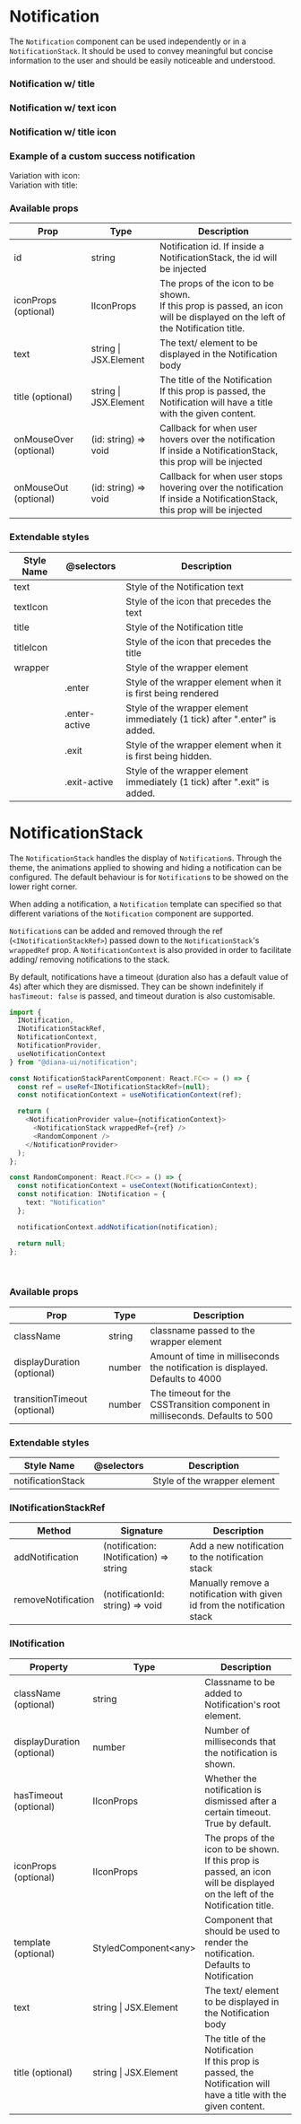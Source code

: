
<Meta title="Components/Notification" />

# Notification

The `Notification` component can be used independently or in a `NotificationStack`. It should be used to convey meaningful but concise information to the user and should be easily noticeable and understood.

<Preview>
  <Story name="Notification">
    <Notification id="id" text="Lorem ipsum dolor sit amet, consectetur adipiscing elit." />
  </Story>
</Preview>

### Notification w/ title

<Preview>
  <Story name="Notification with title">
    <Notification
      id="id"
      title="Title"
      text="Lorem ipsum dolor sit amet, consectetur adipiscing elit."
    />
  </Story>
</Preview>

### Notification w/ text icon

<Preview>
  <Story name="Notification with text icon">
    <Notification id="id" iconProps={{ name: "add" }} text="Something good happened!" />
  </Story>
</Preview>

### Notification w/ title icon

<Preview>
  <Story name="Notification with title icon">
    <Notification
      id="id"
      iconProps={{ name: "add" }}
      title="Title"
      text="Something good happened!"
    />
  </Story>
</Preview>

### Example of a custom success notification

<Preview>
  <Story name="Custom notification example">
    <div style={{ display: "flex ", flexDirection: "column" }}>
      Variation with icon:
      <SuccessNotification
        id="id"
        iconProps={{ name: "check" }}
        title="Title"
        text="Something good happened!"
      />
      <br />
      Variation with title:
      <SuccessNotification id="id" title="Success!" text="Something good happened!" />
    </div>
  </Story>
</Preview>

### Available props

<table width="100%">
  <thead>
    <tr>
      <th>Prop</th>
      <th>Type</th>
      <th>Description</th>
    </tr>
  </thead>
  <tbody>
    <tr>
      <td>id</td>
      <td>string</td>
      <td>Notification id. If inside a NotificationStack, the id will be injected</td>
    </tr>
    <tr>
      <td>iconProps (optional)</td>
      <td>IIconProps</td>
      <td>
        The props of the icon to be shown.
        <br />
        If this prop is passed, an icon will be displayed on the left of the Notification title.
      </td>
    </tr>
    <tr>
      <td>text</td>
      <td>string | JSX.Element</td>
      <td>The text/ element to be displayed in the Notification body</td>
    </tr>
    <tr>
      <td>title (optional)</td>
      <td>string | JSX.Element</td>
      <td>
        The title of the Notification
        <br />
        If this prop is passed, the Notification will have a title with the given content.
      </td>
    </tr>
    <tr>
      <td>onMouseOver (optional)</td>
      <td>(id: string) => void</td>
      <td>
        Callback for when user hovers over the notification
        <br />
        If inside a NotificationStack, this prop will be injected
      </td>
    </tr>
    <tr>
      <td>onMouseOut (optional)</td>
      <td>(id: string) => void</td>
      <td>
        Callback for when user stops hovering over the notification
        <br />
        If inside a NotificationStack, this prop will be injected
      </td>
    </tr>
  </tbody>
</table>

### Extendable styles

<table width="100%">
  <thead>
    <tr>
      <th>Style Name</th>
      <th>@selectors</th>
      <th>Description</th>
    </tr>
  </thead>
  <tbody>
    <tr>
      <td>text</td>
      <td></td>
      <td>Style of the Notification text</td>
    </tr>
    <tr>
      <td>textIcon</td>
      <td></td>
      <td>Style of the icon that precedes the text</td>
    </tr>
    <tr>
      <td>title</td>
      <td></td>
      <td>Style of the Notification title</td>
    </tr>
    <tr>
      <td>titleIcon</td>
      <td></td>
      <td>Style of the icon that precedes the title</td>
    </tr>
    <tr>
      <td>wrapper</td>
      <td></td>
      <td>Style of the wrapper element</td>
    </tr>
    <tr>
      <td></td>
      <td>.enter</td>
      <td>Style of the wrapper element when it is first being rendered</td>
    </tr>
    <tr>
      <td></td>
      <td>.enter-active</td>
      <td>Style of the wrapper element immediately (1 tick) after ".enter" is added.</td>
    </tr>
    <tr>
      <td></td>
      <td>.exit</td>
      <td>Style of the wrapper element when it is first being hidden.</td>
    </tr>
    <tr>
      <td></td>
      <td>.exit-active</td>
      <td>Style of the wrapper element immediately (1 tick) after ".exit" is added.</td>
    </tr>
  </tbody>
</table>

# NotificationStack

The `NotificationStack` handles the display of `Notification`s. Through the theme, the animations applied to showing and hiding a notification can be configured.
The default behaviour is for `Notification`s to be showed on the lower right corner.

When adding a notification, a `Notification` template can specified so that different variations of the `Notification` component are supported.

`Notification`s can be added and removed through the ref (`<INotificationStackRef>`) passed down to the `NotificationStack`'s `wrappedRef` prop.
A `NotificationContext` is also provided in order to facilitate adding/ removing notifications to the stack.

By default, notifications have a timeout (duration also has a default value of 4s) after which they are dismissed.
They can be shown indefinitely if `hasTimeout: false` is passed, and timeout duration is also customisable.

```typescript
import {
  INotification,
  INotificationStackRef,
  NotificationContext,
  NotificationProvider,
  useNotificationContext
} from "@diana-ui/notification";

const NotificationStackParentComponent: React.FC<> = () => {
  const ref = useRef<INotificationStackRef>(null);
  const notificationContext = useNotificationContext(ref);

  return (
    <NotificationProvider value={notificationContext}>
      <NotificationStack wrappedRef={ref} />
      <RandomComponent />
    </NotificationProvider>
  );
};

const RandomComponent: React.FC<> = () => {
  const notificationContext = useContext(NotificationContext);
  const notification: INotification = {
    text: "Notification"
  };

  notificationContext.addNotification(notification);

  return null;
};
```

<Story name="NotificationStack">
  <NotificationStackExample style={{ marginBottom: "16px" }} />
</Story>

<br />

### Available props

<table width="100%">
  <thead>
    <tr>
      <th>Prop</th>
      <th>Type</th>
      <th>Description</th>
    </tr>
  </thead>
  <tbody>
    <tr>
      <td>className</td>
      <td>string</td>
      <td>classname passed to the wrapper element</td>
    </tr>
    <tr>
      <td>displayDuration (optional)</td>
      <td>number</td>
      <td>Amount of time in milliseconds the notification is displayed. Defaults to 4000</td>
    </tr>
    <tr>
      <td>transitionTimeout (optional)</td>
      <td>number</td>
      <td>The timeout for the CSSTransition component in milliseconds. Defaults to 500</td>
    </tr>
  </tbody>
</table>

### Extendable styles

<table width="100%">
  <thead>
    <tr>
      <th>Style Name</th>
      <th>@selectors</th>
      <th>Description</th>
    </tr>
  </thead>
  <tbody>
    <tr>
      <td>notificationStack</td>
      <td></td>
      <td>Style of the wrapper element</td>
    </tr>
  </tbody>
</table>

### INotificationStackRef

<table width="100%">
  <thead>
    <tr>
      <th>Method</th>
      <th>Signature</th>
      <th>Description</th>
    </tr>
  </thead>
  <tbody>
    <tr>
      <td>addNotification</td>
      <td>(notification: INotification) => string</td>
      <td>Add a new notification to the notification stack</td>
    </tr>
    <tr>
      <td>removeNotification</td>
      <td>(notificationId: string) => void</td>
      <td>Manually remove a notification with given id from the notification stack</td>
    </tr>
  </tbody>
</table>

### INotification

<table width="100%">
  <thead>
    <tr>
      <th>Property</th>
      <th>Type</th>
      <th>Description</th>
    </tr>
  </thead>
  <tbody>
    <tr>
      <td>className (optional)</td>
      <td>string</td>
      <td>Classname to be added to Notification's root element.</td>
    </tr>
    <tr>
      <td>displayDuration (optional)</td>
      <td>number</td>
      <td>Number of milliseconds that the notification is shown.</td>
    </tr>
    <tr>
      <td>hasTimeout (optional)</td>
      <td>IIconProps</td>
      <td>Whether the notification is dismissed after a certain timeout. True by default.</td>
    </tr>
    <tr>
      <td>iconProps (optional)</td>
      <td>IIconProps</td>
      <td>
        The props of the icon to be shown.
        <br />
        If this prop is passed, an icon will be displayed on the left of the Notification title.
      </td>
    </tr>
    <tr>
      <td>template (optional)</td>
      <td>StyledComponent&lt;any&gt;</td>
      <td>Component that should be used to render the notification. Defaults to Notification</td>
    </tr>
    <tr>
      <td>text</td>
      <td>string | JSX.Element</td>
      <td>The text/ element to be displayed in the Notification body</td>
    </tr>
    <tr>
      <td>title (optional)</td>
      <td>string | JSX.Element</td>
      <td>
        The title of the Notification
        <br />
        If this prop is passed, the Notification will have a title with the given content.
      </td>
    </tr>
  </tbody>
</table>
